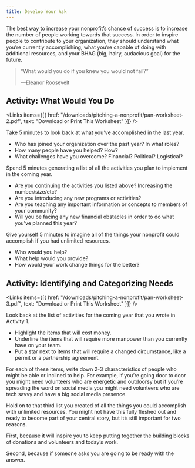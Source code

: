 ```yaml
---
title: Develop Your Ask
---
```


The best way to increase your nonprofit’s chance of success is to increase the number of people working towards that success. In order to inspire people to contribute to your organization, they should understand what you’re currently accomplishing, what you’re capable of doing with additional resources, and your BHAG (big, hairy, audacious goal) for the future.

> “What would you do if you knew you would not fail?”
> 
> —Eleanor Roosevelt

## Activity: What Would You Do

<Links
  items={[{
    href: "/downloads/pitching-a-nonprofit/pan-worksheet-2.pdf",
    text: "Download or Print This Worksheet"
  }]}
/>

Take 5 minutes to look back at what you’ve accomplished in the last year. 

- Who has joined your organization over the past year? In what roles?
- How many people have you helped? How?
- What challenges have you overcome? Financial? Political? Logistical?

Spend 5 minutes generating a list of all the activities you plan to implement in the coming year.

- Are you continuing the activities you listed above? Increasing the number/size/etc?
- Are you introducing any new programs or activities?
- Are you teaching any important information or concepts to members of your community?
- Will you be facing any new financial obstacles in order to do what you’ve planned this year?

Give yourself 5 minutes to imagine all of the things your nonprofit could accomplish if you had unlimited resources.

- Who would you help?
- What help would you provide?
- How would your work change things for the better?

## Activity: Identifying and Categorizing Needs

<Links
  items={[{
    href: "/downloads/pitching-a-nonprofit/pan-worksheet-3.pdf",
    text: "Download or Print This Worksheet"
  }]}
/>

Look back at the list of activities for the coming year that you wrote in Activity 1. 

- Highlight the items that will cost money. 
- Underline the items that will require more manpower than you currently have on your team. 
- Put a star next to items that will require a changed circumstance, like a permit or a partnership agreement. 

For each of these items, write down 2-3 characteristics of people who might be able or inclined to help. For example, if you’re going door to door you might need volunteers who are energetic and outdoorsy but if you’re spreading the word on social media you might need volunteers who are tech savvy and have a big social media presence.

<Box>
Hold on to that third list you created of all the things you could accomplish with unlimited resources. You might not have this fully fleshed out and ready to become part of your central story, but it’s still important for two reasons.

First, because it will inspire you to keep putting together the building blocks of donations and volunteers and today’s work.

Second, because if someone asks you are going to be ready with the answer.
</Box>
